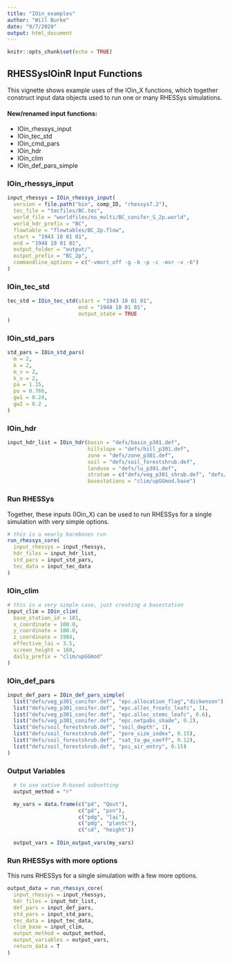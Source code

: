 ```yaml
---
title: "IOin_examples"
author: "Will Burke"
date: "9/7/2020"
output: html_document
---
```


```r
knitr::opts_chunk$set(echo = TRUE)
```

## RHESSysIOinR Input Functions

This vignette shows example uses of the IOin\_X functions, which together construct input data objects used to run one or many RHESSys simulations.

#### New/renamed input functions:

-   IOin\_rhessys\_input
-   IOin\_tec\_std
-   IOin\_cmd\_pars
-   IOin\_hdr
-   IOin\_clim
-   IOin\_def\_pars\_simple

### IOin\_rhessys\_input

```r

input_rhessys = IOin_rhessys_input(
  version = file.path("bin", comp_ID, "rhessys7.2"),
  tec_file = "tecfiles/BC.tec",
  world_file = "worldfiles/no_multi/BC_conifer_S_2p.world",
  world_hdr_prefix = "BC",
  flowtable = "flowtables/BC_2p.flow",
  start = "1943 10 01 01",
  end = "1948 10 01 01",
  output_folder = "output/",
  output_prefix = "BC_2p",
  commandline_options = c("-vmort_off -g -b -p -c -msr -v -6")
)

```

### IOin\_tec\_std

```r

tec_std = IOin_tec_std(start = "1943 10 01 01",
                       end = "1948 10 01 01",
                       output_state = TRUE
)

```

### IOin\_std\_pars

```r

std_pars = IOin_std_pars(
  m = 2,
  k = 2,
  m_v = 2,
  k_v = 2,
  pa = 1.15,
  po = 0.766,
  gw1 = 0.24,
  gw2 = 0.2 , 
)

```

### IOin\_hdr

```r

input_hdr_list = IOin_hdr(basin = "defs/basin_p301.def",
                          hillslope = "defs/hill_p301.def",
                          zone = "defs/zone_p301.def",
                          soil = "defs/soil_forestshrub.def",
                          landuse = "defs/lu_p301.def",
                          stratum = c("defs/veg_p301_shrub.def", "defs/veg_p301_conifer.def"),
                          basestations = "clim/upGGmod.base")

```

### Run RHESSys

Together, these inputs (IOin\_X) can be used to run RHESSys for a single simulation with very simple options.

```r

# this is a nearly barebones run
run_rhessys_core(
  input_rhessys = input_rhessys,
  hdr_files = input_hdr_list,
  std_pars = input_std_pars,
  tec_data = input_tec_data
)

```

### IOin\_clim

```r

# this is a very simple case, just creating a basestation
input_clim = IOin_clim(
  base_station_id = 101,
  x_coordinate = 100.0,
  y_coordinate = 100.0,
  z_coordinate = 1984,
  effective_lai = 3.5,
  screen_height = 160,
  daily_prefix = "clim/upGGmod"
)

```

### IOin\_def\_pars

```r

input_def_pars = IOin_def_pars_simple(
  list("defs/veg_p301_conifer.def", "epc.allocation_flag","dickenson"),
  list("defs/veg_p301_conifer.def", "epc.alloc_frootc_leafc", 1),
  list("defs/veg_p301_conifer.def", "epc.alloc_stemc_leafc", 0.6),
  list("defs/veg_p301_conifer.def", "epc.netpabs_shade", 0.2),
  list("defs/soil_forestshrub.def", "soil_depth", 1),
  list("defs/soil_forestshrub.def", "pore_size_index", 0.15),
  list("defs/soil_forestshrub.def", "sat_to_gw_coeff", 0.12),
  list("defs/soil_forestshrub.def", "psi_air_entry", 0.15)
)

```

### Output Variables

```r

  # to use native R-based subsetting
  output_method = "r"

  my_vars = data.frame(c("pd", "Qout"),
                       c("pd", "psn"),
                       c("pdg", "lai"),
                       c("pdg", "plantc"),
                       c("cd", "height"))
  
  output_vars = IOin_output_vars(my_vars)

```

### Run RHESSys with more options

This runs RHESSys for a single simulation with a few more options.

```r

output_data = run_rhessys_core(
  input_rhessys = input_rhessys,
  hdr_files = input_hdr_list,
  def_pars = input_def_pars,
  std_pars = input_std_pars,
  tec_data = input_tec_data,
  clim_base = input_clim,
  output_method = output_method,
  output_variables = output_vars,
  return_data = T
)

```

